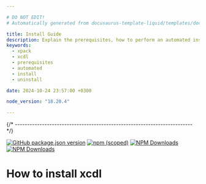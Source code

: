 ```yaml
---

# DO NOT EDIT!
# Automatically generated from docusaurus-template-liquid/templates/docusaurus.

title: Install Guide
description: Explain the prerequisites, how to perform an automated installation, how to uninstall.
keywords:
  - xpack
  - xcdl
  - prerequisites
  - automated
  - install
  - uninstall

date: 2024-10-24 23:57:00 +0300

node_version: "18.20.4"

---
```





{/* ------------------------------------------------------------------------ */}

[![GitHub package.json version](https://img.shields.io/github/package-json/v/xpack/xcdl-cli-ts?color=green)](https://github.com/xpack/xcdl-cli-ts/blob/master/package.json)
[![npm (scoped)](https://img.shields.io/npm/v/xcdl.svg?color=green)](https://www.npmjs.com/package/xcdl/)
[![NPM Downloads](https://img.shields.io/npm/dw/xcdl)](https://www.npmjs.com/package/xcdl/)
[![NPM Downloads](https://img.shields.io/npm/d18m/xcdl)](https://www.npmjs.com/package/xcdl/)

# How to install xcdl


<CustomInstall nodeVersion={frontMatter.node_version}/>

